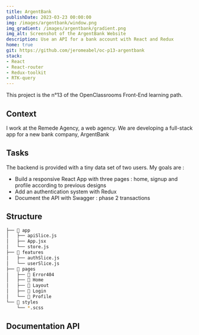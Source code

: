 ```yaml
---
title: ArgentBank
publishDate: 2023-03-23 00:00:00
img: /images/argentbank/window.png
img_gradient: /images/argentbank/gradient.png
img_alt: Screenshot of the ArgentBank Website
description: Use an API for a bank account with React and Redux
home: true
git: https://github.com/jeromeabel/oc-p13-argentbank
stack:
- React
- React-router
- Redux-toolkit
- RTK-query
---
```



<ContentTxt>

This project is the n°13 of the OpenClassrooms Front-End learning path.

## Context

I work at the Remede Agency, a web agency. We are developing a full-stack app for a new bank company, ArgentBank

## Tasks

The backend is provided with a tiny data set of two users. My goals are :

- Build a responsive React App with three pages : home, signup and profile according to previous designs
- Add an authentication system with Redux
- Document the API with Swagger : phase 2 transactions
  

## Structure

```bash
├── 📂 app
│   ├── apiSlice.js
│   ├── App.jsx
│   └── store.js
├── 📂 features
│   ├── authSlice.js
│   └── userSlice.js
├── 📂 pages
│   ├── 📂 Error404
│   ├── 📂 Home
│   ├── 📂 Layout
│   ├── 📂 Login
│   └── 📂 Profile
└── 📂 styles
    └── *.scss
```

## Documentation API

</ContentTxt>
<ContentImg src={imgSwagger} alt="Swagger Documentation API" />
